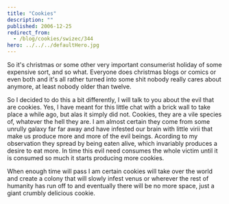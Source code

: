 ```yaml
---
title: "Cookies"
description: ""
published: 2006-12-25
redirect_from:
  - /blog/cookies/swizec/344
hero: ../../../defaultHero.jpg
---
```


So it's christmas or some other very important consumerist holiday of some expensive sort, and so what. Everyone does christmas blogs or comics or even both and it's all rather turned into some shit nobody really cares about anymore, at least nobody older than twelve.

So I decided to do this a bit differently, I will talk to you about the evil that are cookies. Yes, I have meant for this little chat with a brick wall to take place a while ago, but alas it simply did not. Cookies, they are a vile species of, whatever the hell they are. I am almost certain they come from some unrully galaxy far far away and have infested our brain with little virii that make us produce more and more of the evil beings. Acording to my observation they spread by being eaten alive, which invariably produces a desire to eat more. In time this evil need consumes the whole victim until it is consumed so much it starts producing more cookies.

When enough time will pass I am certain cookies will take over the world and create a colony that will slowly infest venus or wherever the rest of humanity has run off to and eventually there will be no more space, just a giant crumbly delicious cookie.

